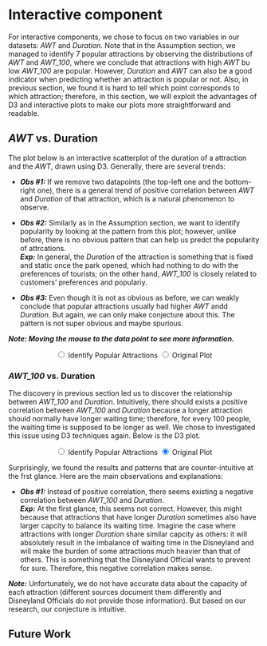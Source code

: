 # Interactive component
<script src="https://d3js.org/d3.v7.min.js"></script>

For interactive components, we chose to focus on two variables in our datasets: _AWT_ and _Duration_. Note that in the Assumption section, 
we managed to identify 7 popular attractions by observing the distributions of _AWT_ and _AWT\_100_, where we conclude that 
attractions with high _AWT_ bu low _AWT\_100_ are popular. However, _Duration_ and _AWT_ can also be a good indicator when predicting whether 
an attraction is popular or not. Also, in previous section, we found it is hard to tell which point corresponds to which attraction; therefore, in this section, 
we will exploit the advantages of D3 and interactive plots to make our plots more straightforward and readable.

## _AWT_ vs. Duration

The plot below is an interactive scatterplot of the duration of a attraction and the _AWT_, drawn using D3. 
Generally, there are several trends:

- ***Obs #1:*** If we remove two datapoints (the top-left one and the bottom-right one), there is a general trend of positive correlation 
between _AWT_ and _Duration_ of that attraction, which is a natural phenomenon to observe.

- ***Obs #2:*** Similarly as in the Assumption section, we want to identify popularity by looking at the pattern from this plot; however, 
unlike before, there is no obvious pattern that can help us predct the popularity of attrcations.\
***Exp:*** In general, the _Duration_ of the attraction is something that is fixed and static once the park opened, which had nothing to do with the preferences 
of tourists; on the other hand, _AWT\_100_ is closely related to customers' preferences and populariy.

- ***Obs #3:*** Even though it is not as obvious as before, we can weakly conclude that popular attractions usually had higher _AWT_ andd _Duration_. But again, we can 
only make conjecture about this. The pattern is not super obvious and maybe spurious.

***Note: Moving the mouse to the data point to see more information.***

<div style="text-align:center;">
<input type="radio" name="identify_pop" value="pop"> Identify Popular Attractions
<input type="radio" name="identify_pop" value="normal" checked="true"> Original Plot
</div>
<div id="D3" style="text-align:center"></div>
<script src="avg_d_d3.js"></script>

### _AWT\_100_ vs. Duration

The discovery in previous section led us to discover the relationship between _AWT\_100_ and _Duration_. Intuitively, 
there should exists a positive correlation between _AWT\_100_ and _Duration_ because a longer attraction should normally have longer 
waiting time; therefore, for every 100 people, the waiting time is supposed to be longer as well. We chose to investigated this issue 
using D3 techniques again. Below is the D3 plot.
<div style="text-align:center;">
<input type="radio" id="dd2" name="identify_pop" value="pop"> Identify Popular Attractions
<input type="radio" id ="dd2" name="identify_pop" value="normal" checked="true"> Original Plot
</div>
<div id="D3_2" style="text-align:center"></div>
<script src="awt100_d.js"></script>

Surprisingly, we found the results and patterns that are counter-intuitive at the frst glance. Here are the main 
observations and explanations:

- ***Obs #1:*** Instead of positive correlation, there seems existing a negative correlation between _AWT\_100_ and _Duration_.\
***Exp:*** At the first glance, this seems not correct. However, this might because that attractions that have longer _Duration_ sometimes also have 
larger capcity to balance its waiting time. Imagine the case where attractions with longer _Duration_ share similar capcity as others: it will absolutely result in 
the imbalance of waiting time in the Disneyland and will make the burden of some attractions much heavier than that of others. This is something that the Disneyland Official wants to prevent for sure. Therefore, this negative correlation makes sense.

***Note:*** Unfortunately, we do not have accurate data about the capacity of each attraction (different sources document them differently and Disneyland Officials do not provide those information). But based on our research, our conjecture is intuitive.

## Future Work
